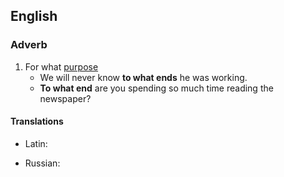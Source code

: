 ==English==

===Adverb===
{{en-adv|-|head=[[to]] [[what]] [[end]]}}

# For what [[purpose]]
#* We will never know '''to what ends''' he was working.
#* '''To what end''' are you spending so much time reading the newspaper?

====Translations====
{{trans-top|}}
* Latin: {{t|la|quorsum}}
{{trans-mid}}
* Russian: {{t|ru|к чему́|sc=Cyrl}}
{{trans-bottom}}